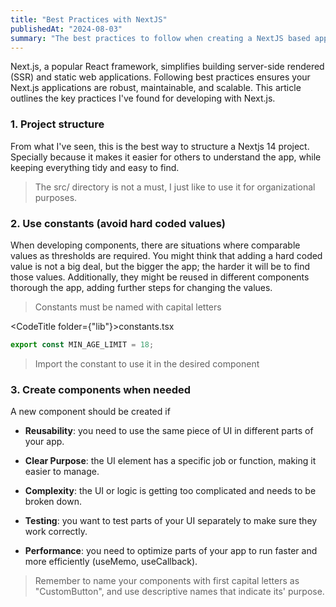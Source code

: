 ```yaml
---
title: "Best Practices with NextJS"
publishedAt: "2024-08-03"
summary: "The best practices to follow when creating a NextJS based app."
---
```


Next.js, a popular React framework, simplifies building server-side rendered (SSR) and static web applications. Following best practices ensures your Next.js applications are robust, maintainable, and scalable. This article outlines the key practices I've found for developing with Next.js.

<h3>1. Project structure</h3>

From what I've seen, this is the best way to structure a Nextjs 14 project. Specially
because it makes it easier for others to understand the app, while keeping everything
tidy and easy to find.

> The src/ directory is not a must, I just like to use it for organizational purposes.

<FileHierarchyViewer />

<h3>2. Use constants (avoid hard coded values)</h3>

When developing components, there are situations where comparable values as thresholds are required. You might think that adding a hard coded value is not a big deal, but the bigger the app; the harder it will be to find those values. Additionally, they might be reused in different components thorough the app, adding further steps for changing the values.

> Constants must be named with capital letters

<CodeTitle folder={"lib"}>constants.tsx</CodeTitle>

```javascript
export const MIN_AGE_LIMIT = 18;
```

> Import the constant to use it in the desired component

<h3>3. Create components when needed</h3>

A new component should be created if

- **Reusability**: you need to use the same piece of UI in different parts of your app.

- **Clear Purpose**: the UI element has a specific job or function, making it easier to manage.

- **Complexity**: the UI or logic is getting too complicated and needs to be broken down.

- **Testing**: you want to test parts of your UI separately to make sure they work correctly.

- **Performance**: you need to optimize parts of your app to run faster and more efficiently (useMemo, useCallback).

> Remember to name your components with first capital letters as "CustomButton", and use descriptive names that indicate its' purpose.

